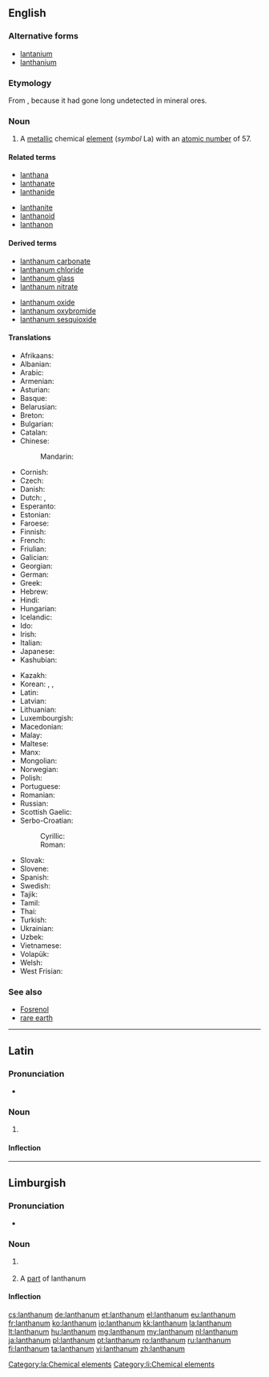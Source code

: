 ==English==

{{wikipedia}}

{{elements|La|barium|Ba|cerium|Ce}}

===Alternative forms===
* [[lantanium]] {{qualifier|obsolete}}
* [[lanthanium]] {{qualifier|obsolete}}

===Etymology===
From {{etyl|grc|en}} {{term|λανθάνω||escape notice|lang=grc}}, because it had gone long undetected in mineral ores.

===Noun===
{{en-noun|-}}

# A [[metallic]] chemical [[element]] (''symbol'' La) with an [[atomic number]] of 57.

====Related terms====
{{rel-top|terms related to lanthanum}}
* [[lanthana]]
* [[lanthanate]]
* [[lanthanide]]
{{rel-mid}}
* [[lanthanite]]
* [[lanthanoid]]
* [[lanthanon]]
{{rel-bottom}}

====Derived terms====
{{rel-top|terms derived from lanthanum}}
* [[lanthanum carbonate]]
* [[lanthanum chloride]]
* [[lanthanum glass]]
* [[lanthanum nitrate]]
{{rel-mid}}
* [[lanthanum oxide]]
* [[lanthanum oxybromide]]
* [[lanthanum sesquioxide]]
{{rel-bottom}}

====Translations====
{{trans-top|metallic element}}
* Afrikaans: {{t|af|lantaan}}
* Albanian: {{t|sq|lantan}}
* Arabic: {{t|ar|لنثانوم|tr=lanθānum|m}}
* Armenian: {{t|hy|լանթան|tr=lantʿan}}
* Asturian: {{t|ast|lantanu|m}}
* Basque: {{t|eu|lantanoa}}
* Belarusian: {{t|be|лантан|m|tr=lantán}}
* Breton: {{t|br|lantan}}
* Bulgarian: {{t|bg|лантан|m|tr=lantán}}
* Catalan: {{t|ca|lantani|m}}
* Chinese:
*: Mandarin: {{t+|cmn|鑭|tr=làn}}
* Cornish: {{t|kw|lanthanum}}
* Czech: {{t+|cs|lanthan}}
* Danish: {{t|da|lanthan}}
* Dutch: {{t+|nl|lanthaan|n}}, {{t+|nl|lanthanium|n}}
* Esperanto: {{t|eo|lantano}}
* Estonian: {{t|et|lantaan}}
* Faroese: {{t|fo|lanthan}}
* Finnish: {{t+|fi|lantaani}}
* French: {{t+|fr|lanthane|m}}
* Friulian: {{t|fur|lantani}}
* Galician: {{t+|gl|lantano|m}}
* Georgian: {{t|ka|ლანთანი|tr=lantani}}
* German: {{t+|de|Lanthan|n}}
* Greek: {{t+|el|λανθάνιο|n|tr=lanthánio}}
* Hebrew: {{t+|he|לנתן|tr=lantán}}
* Hindi: {{t|hi|सुजारला|tr=sujaaralaa|sc=Deva}}
* Hungarian: {{t+|hu|lantán}}
* Icelandic: {{t|is|lanþan}}
* Ido: {{t+|io|lantano}}
* Irish: {{t|ga|lantainam}}
* Italian: {{t+|it|lantanio|m}}
* Japanese: {{t+|ja|ランタン|tr=rantan}}
* Kashubian: {{t|csb|lantón}}
{{trans-mid}}
* Kazakh: {{t+|kk|лантан|tr=lantan|sc=Cyrl}}
* Korean: {{t+|ko|란탄|sc=Kore}},  {{t|ko|란타늄|sc=Kore}},  {{t|ko|란타넘|sc=Kore}}
* Latin: {{t+|la|lanthanum}}
* Latvian: {{t|lv|lantāns}}
* Lithuanian: {{t+|lt|lantanas}}
* Luxembourgish: {{t|lb|Lanthan}}
* Macedonian: {{t|mk|лантан|tr=lantán|m}}
* Malay: {{t|ms|lantanum}}
* Maltese: {{t|mt|lantanum}}
* Manx: {{t|gv|lantanum}}
* Mongolian: {{t|mn|лантан|tr=lantan|sc=Cyrl}}
* Norwegian: {{t|no|lantan}}
* Polish: {{t+|pl|lantan|m}}
* Portuguese: {{t+|pt|lantânio|m}}
* Romanian: {{t+|ro|lantan|n}}
* Russian: {{t+|ru|лантан|m|tr=lantán}}
* Scottish Gaelic: {{t|gd|lantanam}}
* Serbo-Croatian:
*: Cyrillic: {{t|sh|лантан|m}}
*: Roman: {{t|sh|lantan|m}}
* Slovak: {{t|sk|lanthán}}
* Slovene: {{t+|sl|lantan}}
* Spanish: {{t+|es|lantano|m}}
* Swedish: {{t+|sv|lantan}}
* Tajik: {{t|tg|lantan}}
* Tamil: {{t|ta|மாய்மம்|tr=maaymam}}
* Thai: {{t|th|แลนทานัม|tr=laenthānam}}
* Turkish: {{t+|tr|lantan}}
* Ukrainian: {{t|uk|лантан|m|tr=lantán}}
* Uzbek: {{t|uz|лантан|tr=lantan|sc=Cyrl}}
* Vietnamese: {{t|vi|lantan}}
* Volapük: {{t+|vo|lantanin}}
* Welsh: {{t|cy|lanthanwm}}
* West Frisian: {{t|fy|lanthaan}}
{{trans-bottom}}

===See also===
* [[Fosrenol]]
* [[rare earth]]

----

==Latin==
{{wikipedia|lang=la}}

===Pronunciation===
* {{la-pronunc|lanthanum}}

===Noun===
{{la-noun|lanthanum|lanthani|lanthanī|n|second}}

# {{l|en|lanthanum}}

====Inflection====
{{la-decl-2nd-N|lanthan}}

[[Category:la:Chemical elements]]

----

==Limburgish==

===Pronunciation===
* {{IPA|[lɑ˧nˈðaː˨nɔ˧m]|lang=li}}

===Noun===
{{li-noun|g=n}}

# {{context|uncountable|lang=li}} {{l|en|lanthanum}}
# A [[part]] of lanthanum

====Inflection====
{{li-decl-noun-um|lanthan}}

[[Category:li:Chemical elements]]

[[cs:lanthanum]]
[[de:lanthanum]]
[[et:lanthanum]]
[[el:lanthanum]]
[[eu:lanthanum]]
[[fr:lanthanum]]
[[ko:lanthanum]]
[[io:lanthanum]]
[[kk:lanthanum]]
[[la:lanthanum]]
[[lt:lanthanum]]
[[hu:lanthanum]]
[[mg:lanthanum]]
[[my:lanthanum]]
[[nl:lanthanum]]
[[ja:lanthanum]]
[[pl:lanthanum]]
[[pt:lanthanum]]
[[ro:lanthanum]]
[[ru:lanthanum]]
[[fi:lanthanum]]
[[ta:lanthanum]]
[[vi:lanthanum]]
[[zh:lanthanum]]